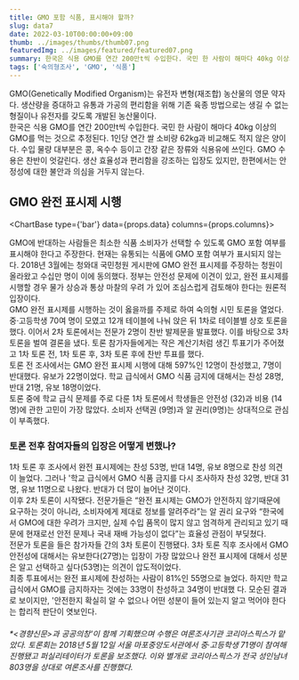 ```yaml
---
title: GMO 포함 식품, 표시해야 할까?
slug: data7
date: 2022-03-10T00:00:00+09:00
thumb: ../images/thumbs/thumb07.png
featuredImg: ../images/featured/featured07.png
summary: 한국은 식용 GMO를 연간 200만t씩 수입한다. 국민 한 사람이 해마다 40kg 이상의 GMO를 먹는 것으로 추정된다.
tags: ['숙의형조사', 'GMO', '식품']
---
```


GMO(Genetically Modified Organism)는 유전자 변형(재조합) 농산물의 영문 약자다. 생산량을 증대하고 유통과 가공의 편리함을 위해 기존 육종 방법으로는 생길 수 없는 형질이나 유전자를 갖도록 개발된 농산물이다.   
한국은 식용 GMO를 연간 200만t씩 수입한다. 국민 한 사람이 해마다 40kg 이상의 GMO를 먹는 것으로 추정된다. 1인당 연간 쌀 소비량 62kg과 비교해도 적지 않은 양이다. 수입 물량 대부분은 콩, 옥수수 등이고 간장 같은 장류와 식용유에 쓰인다. GMO 수용은 찬반이 엇갈린다. 생산 효율성과 편리함을 강조하는 입장도 있지만, 한편에서는 안정성에 대한 불안과 의심을 거두지 않는다.



## GMO 완전 표시제 시행

<ChartBase type={'bar'} data={props.data} columns={props.columns}></ChartBase>

GMO에 반대하는 사람들은 최소한 식품 소비자가 선택할 수 있도록 GMO 포함 여부를 표시해야 한다고 주장한다. 현재는 유통되는 식품에 GMO 포함 여부가 표시되지 않는다. 2018년 3월에는 청와대 국민청원 게시판에 GMO 완전 표시제를 주장하는 청원이 올라왔고 수십만 명이 이에 동의했다. 정부는 안전성 문제에 이견이 있고, 완전 표시제를 시행할 경우 물가 상승과 통상 마찰의 우려 가 있어 조심스럽게 검토해야 한다는 원론적 입장이다.   
GMO 완전 표시제를 시행하는 것이 옳을까를 주제로 하여 숙의형 시민 토론을 열었다. 중·고등학생 70여 명이 모였고 12개 테이블에 나눠 앉은 뒤 1차로 테이블별 상호 토론을 했다. 이어서 2차 토론에서는 전문가 2명이 찬반 발제문을 발표했다. 이를 바탕으로 3차 토론을 벌여 결론을 냈다. 토론 참가자들에게는 작은 계산기처럼 생긴 투표기가 주어졌고 1차 토론 전, 1차 토론 후, 3차 토론 후에 찬반 투표를 했다.   
토론 전 조사에서는 GMO 완전 표시제 시행에 대해 597%인 12명이 찬성했고, 7명이 반대했다. 유보가 22명이었다. 학교 급식에서 GMO 식품 금지에 대해서는 찬성 28명, 반대 21명, 유보 18명이었다.   
토론 중에 학교 급식 문제를 주로 다룬 1차 토론에서 학생들은 안전성 (32)과 비용 (14명)에 관한 고민이 가장 많았다. 소비자 선택권 (9명)과 알 권리(9명)는 상대적으로 관심이 부족했다.


### 토론 전후 참여자들의 입장은 어떻게 변했나?
1차 토론 후 조사에서 완전 표시제에는 찬성 53명, 반대 14명, 유보 8명으로 찬성 의견이 늘었다. 그러나 '학교 급식에서 GMO 식품 금지를 다시 조사하자 찬성 32명, 반대 31명, 유보 11명으로 나왔다. 반대가 더 많이 늘어난 것이다.   
이후 2차 토론이 시작됐다. 전문가들은 “완전 표시제는 GMO가 안전하지 않기때문에 요구하는 것이 아니라, 소비자에게 제대로 정보를 알려주라”는 알 권리 요구와 “한국에서 GMO에 대한 우려가 크지만, 실제 수입 품목이 많지 않고 엄격하게 관리되고 있기 때문에 현재로선 안전 문제나 국내 재배 가능성이 없다”는 효율성 관점이 부딪쳤다.   
전문가 토론을 들은 참가자들 간의 3차 토론이 진행됐다. 3차 토론 직후 조사에서 GMO 안전성에 대해서는 유보한다(27명)는 입장이 가장 많았으나 완전 표시제에 대해서 성분은 알고 선택하고 싶다(53명)는 의견이 압도적이었다.   
최종 투표에서는 완전 표시제에 찬성하는 사람이 81%인 55명으로 늘었다. 하지만 학교 급식에서 GMO를 금지하자는 것에는 33명이 찬성하고 34명이 반대했 다. 모순된 결과로 보이지만, '안전한지 확실히 알 수 없으나 어떤 성분이 들어 있는지 알고 먹어야 한다는 합리적 판단이 엿보인다.

###### *<경향신문>과 공공의창'이 함께 기획했으며 수행은 여론조사기관 코리아스픽스가 맡았다. 토론회는 2018년 5월 12일 서울 마포중앙도서관에서 중·고등학생 71명이 참여해 진행됐고 퍼실리테이터가 토론을 보조했다. 이와 별개로 코리아스픽스가 전국 성인남녀 803명을 상대로 여론조사를 진행했다.
